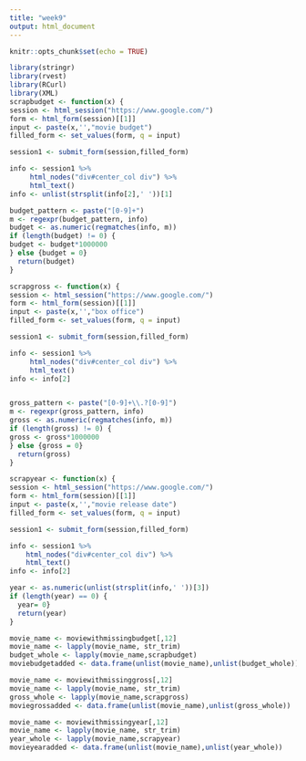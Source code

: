 ```yaml
---
title: "week9"
output: html_document
---
```


```r
knitr::opts_chunk$set(echo = TRUE)
```


```r
library(stringr)
library(rvest)
library(RCurl)
library(XML)
scrapbudget <- function(x) {
session <- html_session("https://www.google.com/")
form <- html_form(session)[[1]]
input <- paste(x,'',"movie budget")
filled_form <- set_values(form, q = input)

session1 <- submit_form(session,filled_form)

info <- session1 %>%
     html_nodes("div#center_col div") %>%
     html_text()
info <- unlist(strsplit(info[2],' '))[1]

budget_pattern <- paste("[0-9]+")
m <- regexpr(budget_pattern, info)
budget <- as.numeric(regmatches(info, m))
if (length(budget) != 0) {
budget <- budget*1000000
} else {budget = 0}
  return(budget)
}
```

```r
scrapgross <- function(x) {
session <- html_session("https://www.google.com/")
form <- html_form(session)[[1]]
input <- paste(x,'',"box office")
filled_form <- set_values(form, q = input)

session1 <- submit_form(session,filled_form)

info <- session1 %>%
     html_nodes("div#center_col div") %>%
     html_text()
info <- info[2]


gross_pattern <- paste("[0-9]+\\.?[0-9]")
m <- regexpr(gross_pattern, info)
gross <- as.numeric(regmatches(info, m))
if (length(gross) != 0) {
gross <- gross*1000000
} else {gross = 0}
  return(gross)
}  
```

```r
scrapyear <- function(x) {
session <- html_session("https://www.google.com/")
form <- html_form(session)[[1]]
input <- paste(x,'',"movie release date")
filled_form <- set_values(form, q = input)

session1 <- submit_form(session,filled_form)

info <- session1 %>%
    html_nodes("div#center_col div") %>%
    html_text()
info <- info[2]

year <- as.numeric(unlist(strsplit(info,' '))[3])
if (length(year) == 0) {
  year= 0}
  return(year)
}  

```



```r
movie_name <- moviewithmissingbudget[,12]
movie_name <- lapply(movie_name, str_trim)
budget_whole <- lapply(movie_name,scrapbudget)
moviebudgetadded <- data.frame(unlist(movie_name),unlist(budget_whole))
```

```r
movie_name <- moviewithmissinggross[,12]
movie_name <- lapply(movie_name, str_trim)
gross_whole <- lapply(movie_name,scrapgross)
moviegrossadded <- data.frame(unlist(movie_name),unlist(gross_whole))
```

```r
movie_name <- moviewithmissingyear[,12]
movie_name <- lapply(movie_name, str_trim)
year_whole <- lapply(movie_name,scrapyear)
movieyearadded <- data.frame(unlist(movie_name),unlist(year_whole))
```